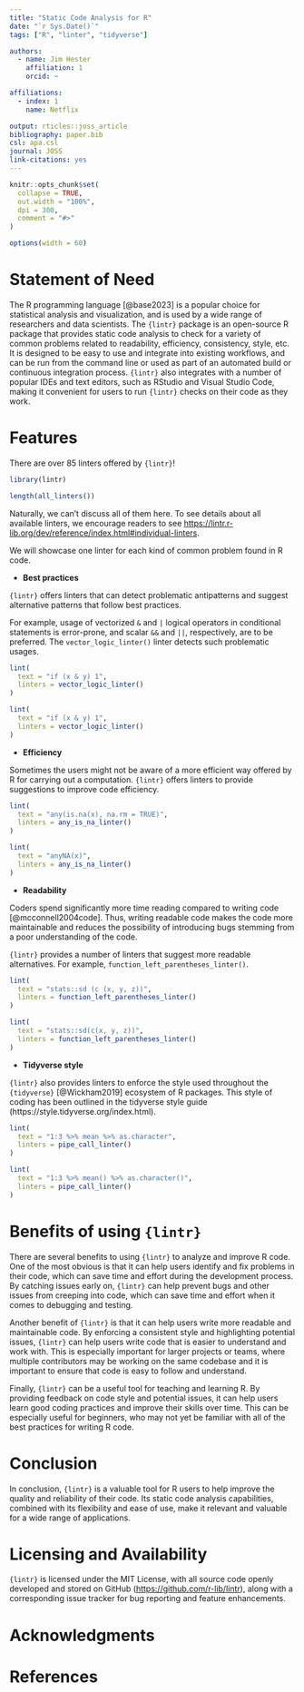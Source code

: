 ```yaml
---
title: "Static Code Analysis for R"
date: "`r Sys.Date()`"
tags: ["R", "linter", "tidyverse"]

authors:
  - name: Jim Hester
    affiliation: 1
    orcid: ~

affiliations:
  - index: 1
    name: Netflix

output: rticles::joss_article
bibliography: paper.bib
csl: apa.csl
journal: JOSS
link-citations: yes
---
```


```r
knitr::opts_chunk$set(
  collapse = TRUE,
  out.width = "100%",
  dpi = 300,
  comment = "#>"
)

options(width = 60)
```

# Statement of Need

The R programming language [@base2023] is a popular choice for statistical analysis and visualization, and is used by a wide range of researchers and data scientists. The `{lintr}` package is an open-source R package that provides static code analysis to check for a variety of common problems related to readability, efficiency, consistency, style, etc. It is designed to be easy to use and integrate into existing workflows, and can be run from the command line or used as part of an automated build or continuous integration process. `{lintr}` also integrates with a number of popular IDEs and text editors, such as RStudio and Visual Studio Code, making it convenient for users to run `{lintr}` checks on their code as they work.

# Features

There are over 85 linters offered by `{lintr}`!

```r
library(lintr)

length(all_linters())
```

Naturally, we can't discuss all of them here. To see details about all available linters, we encourage readers to see <https://lintr.r-lib.org/dev/reference/index.html#individual-linters>.

We will showcase one linter for each kind of common problem found in R code.

- **Best practices**

`{lintr}` offers linters that can detect problematic antipatterns and suggest alternative patterns that follow best practices.

For example, usage of vectorized `&` and `|` logical operators in conditional statements is error-prone, and scalar `&&` and `||`, respectively, are to be preferred. The `vector_logic_linter()` linter detects such problematic usages.

```r
lint(
  text = "if (x & y) 1",
  linters = vector_logic_linter()
)
```

```r
lint(
  text = "if (x & y) 1",
  linters = vector_logic_linter()
)
```

- **Efficiency**

Sometimes the users might not be aware of a more efficient way offered by R for carrying out a computation. `{lintr}` offers linters to provide suggestions to improve code efficiency.

```r
lint(
  text = "any(is.na(x), na.rm = TRUE)",
  linters = any_is_na_linter()
)
```

```r
lint(
  text = "anyNA(x)",
  linters = any_is_na_linter()
)
```

- **Readability**

Coders spend significantly more time reading compared to writing code [@mcconnell2004code]. Thus, writing readable code makes the code more maintainable and reduces the possibility of introducing bugs stemming from a poor understanding of the code.

`{lintr}` provides a number of linters that suggest more readable alternatives. For example, `function_left_parentheses_linter()`.

```r
lint(
  text = "stats::sd (c (x, y, z))",
  linters = function_left_parentheses_linter()
)
```

```r
lint(
  text = "stats::sd(c(x, y, z))",
  linters = function_left_parentheses_linter()
)
```

- **Tidyverse style**

`{lintr}` also provides linters to enforce the style used throughout the `{tidyverse}` [@Wickham2019] ecosystem of R packages. This style of coding has been outlined in the tidyverse style guide (https://style.tidyverse.org/index.html).

```r
lint(
  text = "1:3 %>% mean %>% as.character",
  linters = pipe_call_linter()
)
```

```r
lint(
  text = "1:3 %>% mean() %>% as.character()",
  linters = pipe_call_linter()
)
```

# Benefits of using `{lintr}`

There are several benefits to using `{lintr}` to analyze and improve R code. One of the most obvious is that it can help users identify and fix problems in their code, which can save time and effort during the development process. By catching issues early on, `{lintr}` can help prevent bugs and other issues from creeping into code, which can save time and effort when it comes to debugging and testing.

Another benefit of `{lintr}` is that it can help users write more readable and maintainable code. By enforcing a consistent style and highlighting potential issues, `{lintr}` can help users write code that is easier to understand and work with. This is especially important for larger projects or teams, where multiple contributors may be working on the same codebase and it is important to ensure that code is easy to follow and understand.

Finally, `{lintr}` can be a useful tool for teaching and learning R. By providing feedback on code style and potential issues, it can help users learn good coding practices and improve their skills over time. This can be especially useful for beginners, who may not yet be familiar with all of the best practices for writing R code.

# Conclusion

In conclusion, `{lintr}` is a valuable tool for R users to help improve the quality and reliability of their code. Its static code analysis capabilities, combined with its flexibility and ease of use, make it relevant and valuable for a wide range of applications. 

# Licensing and Availability

`{lintr}` is licensed under the MIT License, with all source code openly developed and stored on GitHub (<https://github.com/r-lib/lintr>), along with a corresponding issue tracker for bug reporting and feature enhancements.

# Acknowledgments

# References
